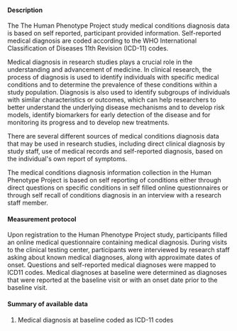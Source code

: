 #### Description

The The Human Phenotype Project study medical conditions diagnosis data is based on self reported, participant provided information. Self-reported medical diagnosis are coded according to the WHO International Classification of Diseases 11th Revision (ICD-11) codes.

Medical diagnosis in research studies plays a crucial role in the understanding and advancement of medicine. In clinical research, the process of diagnosis is used to identify individuals with specific medical conditions and to determine the prevalence of these conditions within a study population. Diagnosis is also used to identify subgroups of individuals with similar characteristics or outcomes, which can help researchers to better understand the underlying disease mechanisms and to develop risk models, identify biomarkers for early detection of the disease and for monitoring its progress and to develop  new treatments.

There are several different sources of medical conditions diagnosis data  that may be used in research studies, including direct clinical diagnosis by study staff, use of medical records and self-reported diagnosis, based on the individual's own report of symptoms.

The medical conditions diagnosis information collection in the Human Phenotype Project  is based on self reporting of conditions either through direct questions on specific conditions in self filled online questionnaires or through self recall of conditions diagnosis in an interview with a research staff member. 

#### Measurement protocol

Upon registration to the Human Phenotype Project study, participants filled an online medical questionnaire containing medical diagnosis. During visits to the clinical testing center, participants were interviewed by research staff asking about known medical diagnoses, along with approximate dates of onset. Questions and self-reported medical diagnoses were mapped to ICD11 codes. Medical diagnoses at baseline were determined as diagnoses that were reported at the baseline visit or with an onset date prior to the baseline visit.

#### Summary of available data

1. Medical diagnosis at baseline coded as ICD-11 codes
